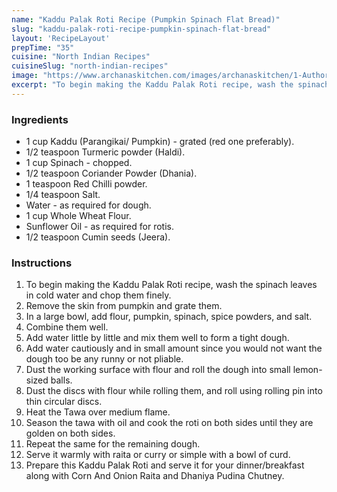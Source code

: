 ---
name: "Kaddu Palak Roti Recipe (Pumpkin Spinach Flat Bread)"
slug: "kaddu-palak-roti-recipe-pumpkin-spinach-flat-bread"
layout: 'RecipeLayout'
prepTime: "35"
cuisine: "North Indian Recipes"
cuisineSlug: "north-indian-recipes"
image: "https://www.archanaskitchen.com/images/archanaskitchen/1-Author/KarthikaKrishnan/Kaddu_Palak_Roti.jpg"
excerpt: "To begin making the Kaddu Palak Roti recipe, wash the spinach leaves in cold water and chop them finely"
---

### Ingredients

- 1 cup Kaddu (Parangikai/ Pumpkin) - grated (red one preferably).
- 1/2 teaspoon Turmeric powder (Haldi).
- 1 cup Spinach - chopped.
- 1/2 teaspoon Coriander Powder (Dhania).
- 1 teaspoon Red Chilli powder.
- 1/4 teaspoon Salt.
- Water - as required for dough.
- 1 cup Whole Wheat Flour.
- Sunflower Oil - as required for rotis.
- 1/2 teaspoon Cumin seeds (Jeera).

### Instructions

1. To begin making the Kaddu Palak Roti recipe, wash the spinach leaves in cold water and chop them finely.
1. Remove the skin from pumpkin and grate them.
1. In a large bowl, add flour, pumpkin, spinach, spice powders, and salt.
1. Combine them well.
1. Add water little by little and mix them well to form a tight dough.
1. Add water cautiously and in small amount since you would not want the dough too be any runny or not pliable.
1. Dust the working surface with flour and roll the dough into small lemon-sized balls.
1. Dust the discs with flour while rolling them, and roll using rolling pin into thin circular discs.
1. Heat the Tawa over medium flame.
1. Season the tawa with oil and cook the roti on both sides until they are golden on both sides.
1. Repeat the same for the remaining dough.
1. Serve it warmly with raita or curry or simple with a bowl of curd.
1. Prepare this Kaddu Palak Roti and serve it for your dinner/breakfast along with Corn And Onion Raita and Dhaniya Pudina Chutney.
